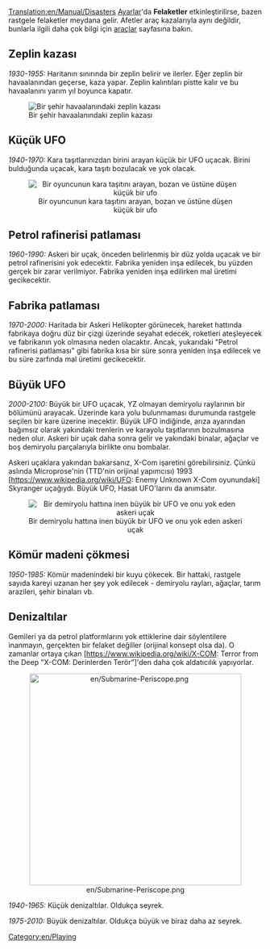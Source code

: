 [[Translation:en/Manual/Disasters]]
{{en/table of contents}}
[[tr/Archive/Manual/Settings/Gelişmiş Ayarlar|Ayarlar]]'da '''Felaketler''' etkinleştirilirse, bazen rastgele felaketler meydana gelir. Afetler araç kazalarıyla aynı değildir, bunlarla ilgili daha çok bilgi için [[tr/Manual/Base Set/Vehicles/Araçlar|araçlar]] sayfasına bakın.

== Zeplin kazası ==
''1930-1955:''
Haritanın sınırında bir zeplin belirir ve ilerler. Eğer zeplin bir havaalanından geçerse, kaza yapar. Zeplin kalıntıları pistte kalır ve bu havaalanını yarım yıl boyunca kapatır.

[[File:en/zeppelin.png|center|frame|Bir şehir havaalanındaki zeplin kazası]]

== Küçük UFO ==
''1940-1970:''
Kara taşıtlarınızdan birini arayan küçük bir UFO uçacak. Birini bulduğunda uçacak, kara taşıtı bozulacak ve yok olacak.

<center>[[File:en/Smallufo.png|center|none|frame|Bir oyuncunun kara taşıtını arayan, bozan ve üstüne düşen küçük bir ufo]]</center>

== Petrol rafinerisi patlaması ==
''1960-1990:''
Askeri bir uçak, önceden belirlenmiş bir düz yolda uçacak ve bir petrol rafinerisini yok edecektir. Fabrika yeniden inşa edilecek, bu yüzden gerçek bir zarar verilmiyor. Fabrika yeniden inşa edilirken mal üretimi gecikecektir.

== Fabrika patlaması ==
''1970-2000:''
Haritada bir Askeri Helikopter görünecek, hareket hattında fabrikaya doğru düz bir çizgi üzerinde seyahat edecek, roketleri ateşleyecek ve fabrikanın yok olmasına neden olacaktır. Ancak, yukarıdaki "Petrol rafinerisi patlaması" gibi fabrika kısa bir süre sonra yeniden inşa edilecek ve bu süre zarfında mal üretimi gecikecektir.

== Büyük UFO ==
''2000-2100:''
Büyük bir UFO uçacak, YZ olmayan demiryolu raylarının bir bölümünü arayacak. Üzerinde kara yolu bulunmaması durumunda rastgele seçilen bir kare üzerine inecektir. Büyük UFO indiğinde, arıza ayarından bağımsız olarak yakındaki trenlerin ve karayolu taşıtlarının bozulmasına neden olur. Askeri bir uçak daha sonra gelir ve yakındaki binalar, ağaçlar ve boş demiryolu parçalarıyla birlikte onu bombalar.

Askeri uçaklara yakından bakarsanız, X-Com işaretini görebilirsiniz. Çünkü aslında Microprose'nin (TTD'nin orijinal yapımcısı) 1993 [https://www.wikipedia.org/wiki/UFO: Enemy Unknown X-Com oyunundaki] Skyranger uçağıydı. Büyük UFO, Hasat UFO'larını da anımsatır.

<center>[[File:en/Largeufo.png|center|none|frame|Bir demiryolu hattına inen büyük bir UFO ve onu yok eden askeri uçak]]</center>

== Kömür madeni çökmesi ==
''1950-1985:''
Kömür madenindeki bir kuyu çökecek. Bir hattaki, rastgele sayıda kareyi uzanan her şey yok edilecek - demiryolu rayları, ağaçlar, tarım arazileri, şehir binaları vb.

== Denizaltılar ==
Gemileri ya da petrol platformlarını yok ettiklerine dair söylentilere inanmayın, gerçekten bir felaket değiller (orijinal konsept olsa da). O zamanlar ortaya çıkan [https://www.wikipedia.org/wiki/X-COM: Terror from the Deep "X-COM: Derinlerden Terör"]'den daha çok aldatıcılık yapıyorlar.

<center>[[File:en/Submarine-Periscope.png|center|420px]]</center>

''1940-1965:'' Küçük denizaltılar. Oldukça seyrek.

''1975-2010:'' Büyük denizaltılar. Oldukça büyük ve biraz daha az seyrek.

[[Category:en/Playing]]